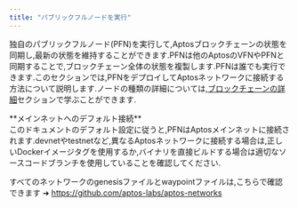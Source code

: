 ```yaml
---
title: "パブリックフルノードを実行"
---
```



独自のパブリックフルノード(PFN)を実行して,Aptosブロックチェーンの状態を同期し,最新の状態を維持することができます.PFNは他のAptosのVFNやPFNと同期することで,ブロックチェーン全体の状態を複製します.PFNは誰でも実行できます.このセクションでは,PFNをデプロイしてAptosネットワークに接続する方法について説明します.ノードの種類の詳細については,[ブロックチェーンの詳細](/ja/network/blockchain)セクションで学ぶことができます.

<Aside type="note">
  **メインネットへのデフォルト接続**<br />
  このドキュメントのデフォルト設定に従うと,PFNはAptosメインネットに接続されます.devnetやtestnetなど,異なるAptosネットワークに接続する場合は,正しいDockerイメージタグを使用するか,バイナリを直接ビルドする場合は適切なソースコードブランチを使用していることを確認してください.

  すべてのネットワークのgenesisファイルとwaypointファイルは,こちらで確認できます ➜ https://github.com/aptos-labs/aptos-networks
</Aside>
